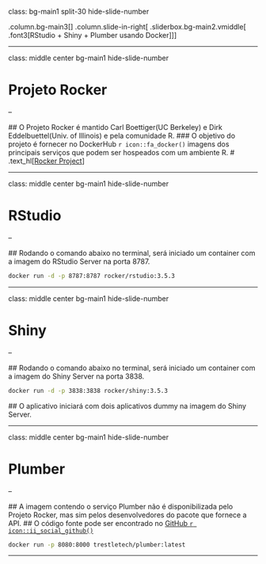 class: bg-main1 split-30 hide-slide-number

.column.bg-main3[
]
.column.slide-in-right[
.sliderbox.bg-main2.vmiddle[
.font3[RStudio + Shiny + Plumber usando Docker]
]]

---

class: middle center bg-main1 hide-slide-number

# Projeto Rocker

--

  ## O Projeto Rocker é mantido Carl Boettiger(UC Berkeley) e Dirk Eddelbuettel(Univ. of Illinois) e pela comunidade R.
  ### O objetivo do projeto é fornecer no DockerHub `r icon::fa_docker()` imagens dos principais serviços que podem ser hospeados com um ambiente R.
  # .text_hl[[Rocker Project](https://www.rocker-project.org/)]

---

class: middle center bg-main1 hide-slide-number

# RStudio

--

  ## Rodando o comando abaixo no terminal, será iniciado um container com a imagem do RStudio Server na porta 8787.
  
```sh
docker run -d -p 8787:8787 rocker/rstudio:3.5.3
```

---

class: middle center bg-main1 hide-slide-number

# Shiny

--

  ## Rodando o comando abaixo no terminal, será iniciado um container com a imagem do Shiny Server na porta 3838.
  
```sh
docker run -d -p 3838:3838 rocker/shiny:3.5.3
```

  ## O aplicativo iniciará com dois aplicativos dummy na imagem do Shiny Server.
  
---

class: middle center bg-main1 hide-slide-number

# Plumber

--

  ## A imagem contendo o serviço Plumber não é disponibilizada pelo Projeto Rocker, mas sim pelos desenvolvedores do pacote que fornece a API.
  ## O código fonte pode ser encontrado no [GitHub `r icon::ii_social_github()`](https://github.com/trestletech/plumber)
  
```sh
docker run -p 8080:8000 trestletech/plumber:latest
```

---
